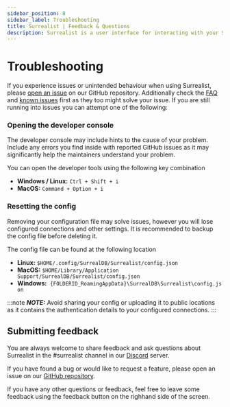 ```yaml
---
sidebar_position: 8
sidebar_label: Troubleshooting
title: Surrealist | Feedback & Questions
description: Surrealist is a user interface for interacting with your SurrealDB database visually. It enables you to seamlessly connect to any SurrealDB instance, allowing you to execute queries, explore your tables, design your schemas, and much more.
---
```


# Troubleshooting

If you experience issues or unintended behaviour when using Surrealist, please [open an issue](https://github.com/surrealdb/surrealist/issues/new/choose) on our GitHub repository.
Additionally check the [FAQ](/docs/surrealist/faqs/info) and [known issues](/docs/surrealist/faqs/known-issues) first as they too might solve your issue.
If you are still running into issues you can attempt one of the following:

### Opening the developer console

The developer console may include hints to the cause of your problem. Include any errors you find inside with reported GitHub issues as it may significantly help the maintainers understand your problem.

You can open the developer tools using the following key combination

- **Windows / Linux:** `Ctrl + Shift + i`
- **MacOS:** `Command + Option + i`

### Resetting the config

Removing your configuration file may solve issues, however you will lose configured connections and other settings. It is recommended to backup the config file before deleting it.

The config file can be found at the following location

- **Linux:** `$HOME/.config/SurrealDB/Surrealist/config.json`
- **MacOS:** `$HOME/Library/Application Support/SurrealDB/Surrealist/config.json`
- **Windows:**  `{FOLDERID_RoamingAppData}\SurrealDB\Surrealist\config.json`

:::note
___NOTE:___ Avoid sharing your config or uploading it to public locations as it contains the authentication details to your configured connections.
:::

## Submitting feedback

You are always welcome to share feedback and ask questions about Surrealist in the #surrealist channel in our [Discord](https://discord.gg/surrealdb) server.

If you have found a bug or would like to request a feature, please open an issue on our [GitHub repository](https://github.com/surrealdb/surrealist).

If you have any other questions or feedback, feel free to leave some feedback using the feedback button on the righhand side of the screen.
